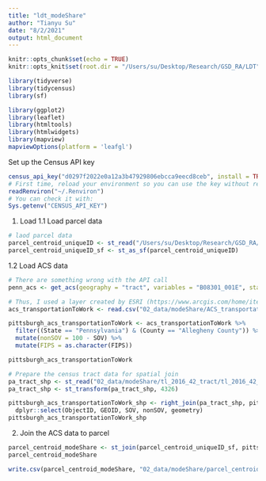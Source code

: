 ```yaml
---
title: "ldt_modeShare"
author: "Tianyu Su"
date: "8/2/2021"
output: html_document
---
```


```r
knitr::opts_chunk$set(echo = TRUE)
knitr::opts_knit$set(root.dir = "/Users/su/Desktop/Research/GSD_RA/LDT")
```

```r

library(tidyverse)
library(tidycensus)
library(sf)

library(ggplot2)
library(leaflet)
library(htmltools)
library(htmlwidgets)
library(mapview)
mapviewOptions(platform = 'leafgl')

```

Set up the Census API key
```r

census_api_key("d0297f2022e0a12a3b47929806ebcca9eecd8ceb", install = TRUE)
# First time, reload your environment so you can use the key without restarting R.
readRenviron("~/.Renviron")
# You can check it with:
Sys.getenv("CENSUS_API_KEY")

```

1. Load 
1.1 Load parcel data
```r

# laod parcel data
parcel_centroid_uniqueID <- st_read("/Users/su/Desktop/Research/GSD_RA/LDT/02_data/parcel/parcel_centroid_uniqueID.geojson")
parcel_centroid_uniqueID_sf <- st_as_sf(parcel_centroid_uniqueID)

```

1.2 Load ACS data
```r

# There are something wrong with the API call
penn_acs <- get_acs(geography = "tract", variables = "B08301_001E", state = "PA", county = "Allegheny", year = 2019, survey = "acs5", geometry = FALSE)

# Thus, I used a layer created by ESRI (https://www.arcgis.com/home/item.html?id=222007e8651f4907bf29b9359a2f3252)
acs_transportationToWork <- read.csv("02_data/modeShare/ACS_transportationToWork_simplified.csv")

pittsburgh_acs_transportationToWork <- acs_transportationToWork %>%
  filter((State == "Pennsylvania") & (County == "Allegheny County")) %>%
  mutate(nonSOV = 100 - SOV) %>%
  mutate(FIPS = as.character(FIPS))

pittsburgh_acs_transportationToWork

# Prepare the census tract data for spatial join
pa_tract_shp <- st_read("02_data/modeShare/tl_2016_42_tract/tl_2016_42_tract.shp")
pa_tract_shp <- st_transform(pa_tract_shp, 4326)

pittsburgh_acs_transportationToWork_shp <- right_join(pa_tract_shp, pittsburgh_acs_transportationToWork, by = c("GEOID" = "FIPS")) %>%
  dplyr::select(ObjectID, GEOID, SOV, nonSOV, geometry)
pittsburgh_acs_transportationToWork_shp

```

2. Join the ACS data to parcel
```r

parcel_centroid_modeShare <- st_join(parcel_centroid_uniqueID_sf, pittsburgh_acs_transportationToWork_shp)
parcel_centroid_modeShare

write.csv(parcel_centroid_modeShare, "02_data/modeShare/parcel_centroid_modeShare.csv", row.names = FALSE)

```